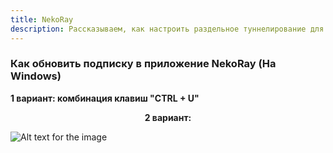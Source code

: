 ```yaml
---
title: NekoRay
description: Рассказываем, как настроить раздельное туннелирование для нужных приложений или сайтов в клиенте NekoRay
---
```





### Как обновить подписку в приложение NekoRay (На Windows)
<b>1 вариант: комбинация клавиш "CTRL + U"</b>


<b><center>2 вариант:</center></b>


![Alt text for the image](https://vpnghost.space/manual/nekoray.jpg)